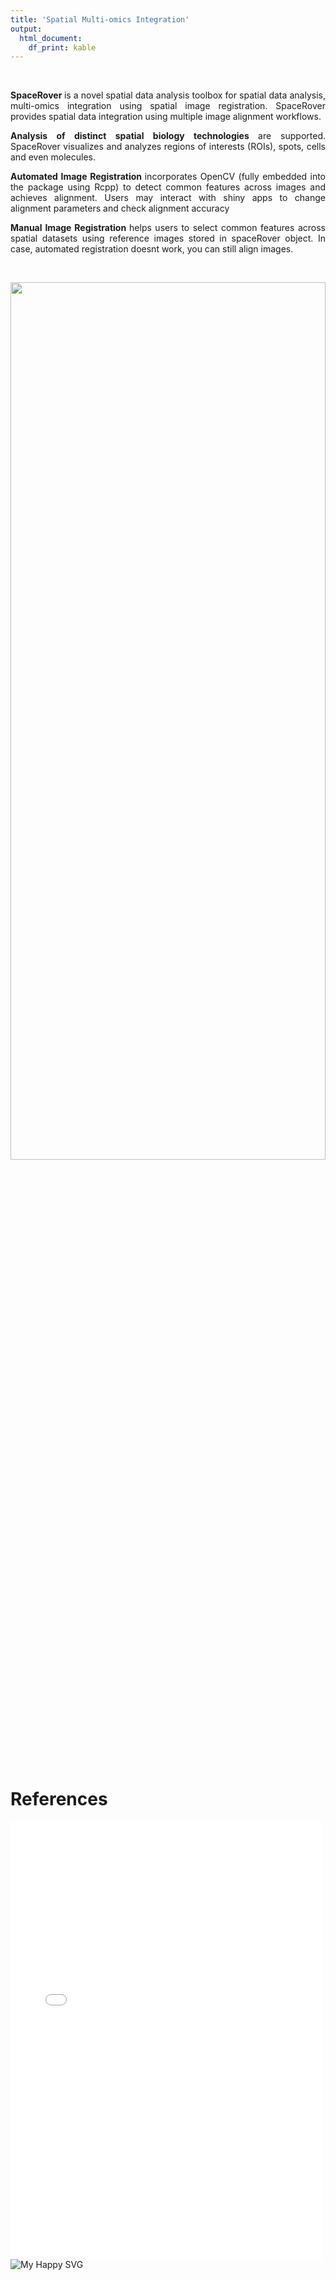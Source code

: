 ```yaml
---
title: 'Spatial Multi-omics Integration'
output:
  html_document:
    df_print: kable
---
```


<br>

<p style="text-align: justify">
<strong> SpaceRover </strong> is a novel spatial data analysis toolbox for spatial data analysis, multi-omics integration using spatial image registration. SpaceRover provides spatial data integration using multiple image alignment workflows.  
</p>

<p style="text-align: justify">
<strong> Analysis of distinct spatial biology technologies </strong> are supported. SpaceRover visualizes and analyzes regions of interests (ROIs), spots, cells and even molecules. 
</p>

<p style="text-align: justify">
<strong> Automated Image Registration </strong> incorporates OpenCV (fully embedded into the package using Rcpp) to detect common features across images and achieves alignment. Users may interact with shiny apps to change alignment parameters and check alignment accuracy
</p>

<p style="text-align: justify">
<strong> Manual Image Registration </strong> helps users to select common features across spatial datasets using reference images stored in spaceRover object. In case, automated registration doesnt work, you can still align images.
</p>

<br>

<tr>
  <td><img width="100%" height="60%" src="image/spacerover.png" class="center"></td>
</tr>

<br>

# References

  <embed src="image/Poster_HOTregions_for_CRGBIMSBjointPhDretreat.pdf" type="application/pdf"   height="700px" width="500">
<img src = "image/Poster_HOTregions_for_CRGBIMSBjointPhDretreat.pdf" alt="My Happy SVG"/>

